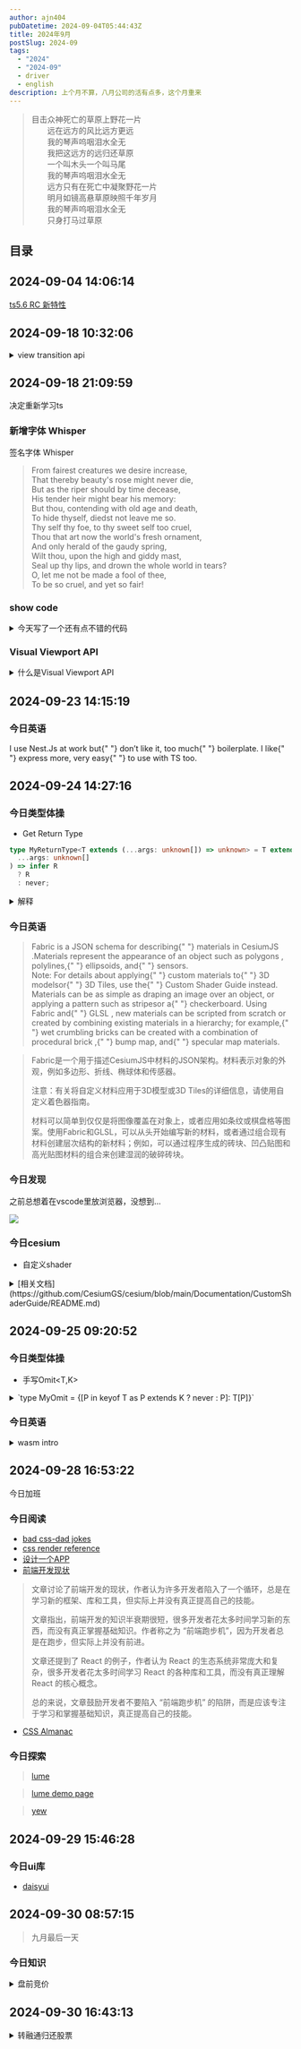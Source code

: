 ```yaml
---
author: ajn404
pubDatetime: 2024-09-04T05:44:43Z
title: 2024年9月
postSlug: 2024-09
tags:
  - "2024"
  - "2024-09"
  - driver
  - english
description: 上个月不算，八月公司的活有点多，这个月重来
---
```



<blockquote class="xing-cao p-0 m-0 leading-none text-right">
  目击众神死亡的草原上野花一片
  <br />
  　　远在远方的风比远方更远
  <br />
  　　我的琴声呜咽泪水全无
  <br />
  　　我把这远方的远归还草原
  <br />
  　　一个叫木头一个叫马尾
  <br />
  　　我的琴声呜咽泪水全无
  <br />
  　　远方只有在死亡中凝聚野花一片
  <br />
  　　明月如镜高悬草原映照千年岁月
  <br />
  　　我的琴声呜咽泪水全无
  <br />
  　　只身打马过草原
  <br />
</blockquote>

## 目录

## 2024-09-04 14:06:14

<Tag name="ts" className="max-w-[100px]" />

[ts5.6 RC 新特性](https://devblogs.microsoft.com/typescript/announcing-typescript-5-6-rc/#disallowed-nullish-and-truthy-checks)

## 2024-09-18 10:32:06

<details>
<summary>view transition api</summary>
**View Transition API** 是一个新兴的 Web API，用于在 Web 应用中创建无缝的页面或组件过渡动画。它通过浏览器级别的渲染技术，简化了在单页应用（SPA）或多页应用（MPA）中实现平滑过渡动画的过程，使页面内容的变化更流畅和自然。

### 主要特性

- **无缝过渡**：允许在页面切换、组件状态变化时，提供平滑的视觉过渡效果。
- **元素的关联**：可以标记页面中变化的元素，浏览器会自动计算和动画化它们在两个状态之间的过渡。
- **简化过渡动画的编写**：开发者无需手动管理复杂的动画逻辑，只需要声明哪些元素需要过渡，浏览器会自动计算和应用动画。
- **适用于多种场景**：可以用于单页应用（SPA）中的路由切换，也可以用于多页应用（MPA）中的页面切换。

### 工作原理

View Transition API 利用了浏览器的渲染机制，通过快照（snapshot）页面的前后状态，然后计算和应用过渡动画，使页面切换或元素变化更加流畅。

### 基本使用方式

1. **启动过渡**：在页面状态变化时，可以通过 JavaScript 调用 `document.startViewTransition()` 来触发视图的过渡。
2. **标记过渡元素**：使用 `view-transition-name` 属性标记你想要过渡的元素，浏览器将跟踪这些元素，并应用过渡效果。

### 示例

#### 1. 单页应用中的过渡

```html
<style>
  .box {
    width: 100px;
    height: 100px;
    background-color: lightblue;
    margin: 20px;
    transition: all 0.5s ease;
  }

  .new-state {
    width: 200px;
    background-color: lightcoral;
  }
</style>

<div class="box" class="box" view-transition-name="box"></div>

<script>
  const box = document.getElementById("box");

  // 启动视图过渡
  document.getElementById("box").addEventListener("click", () => {
    document.startViewTransition(() => {
      box.classList.toggle("new-state");
    });
  });
</script>
```

在这个例子中，`startViewTransition()` 被用来启动过渡动画，当点击 `box` 时，它会在两种状态（原始状态和 `new-state`）之间进行平滑的过渡。

#### 2. 多页应用中的过渡

View Transition API 还可以在页面导航时用于多页应用，确保页面切换动画也同样流畅。

```javascript
document.startViewTransition(() => {
  window.location.href = "/new-page";
});
```

当你导航到新的页面时，`startViewTransition` 将确保旧页面与新页面之间的切换是平滑的，并且浏览器会自动生成过渡动画。

### 优点

- **简化动画开发**：开发者不再需要手动处理动画的复杂细节，View Transition API 会自动管理动画的开始和结束。
- **提高性能**：由于动画由浏览器本地处理，因此能够获得更高的性能和流畅度。
- **统一过渡**：可以在页面切换、元素变化等多种场景下统一实现过渡动画效果。

### 浏览器支持

目前，View Transition API 处于实验性阶段，支持度正在逐渐提升。现代浏览器如 Chrome 110+ 已经开始支持该 API，不过其他浏览器如 Firefox 和 Safari 可能仍在开发中。可以通过 `feature-detection` 检查当前浏览器是否支持该功能。

### 总结

View Transition API 是 Web 动画开发的一个强大工具，能够大幅简化页面过渡效果的实现，尤其适用于需要在前后状态间提供平滑过渡的场景。它提升了 Web 应用的用户体验，让页面切换、状态变化更加流畅自然。

</details>

## 2024-09-18 21:09:59

决定重新学习ts

### 新增字体 Whisper

签名字体 <span class="font-whisper">Whisper</span>

<blockquote>
  <div class="font-whisper m-0 p-0 leading-none">
    From fairest creatures we desire increase,
    <br />
    That thereby beauty's rose might never die,
    <br />
    But as the riper should by time decease,
    <br />
    His tender heir might bear his memory:
    <br />
    But thou, contending with old age and death,
    <br />
    To hide thyself, diedst not leave me so.
    <br />
    Thy self thy foe, to thy sweet self too cruel,
    <br />
    Thou that art now the world's fresh ornament,
    <br />
    And only herald of the gaudy spring,
    <br />
    Wilt thou, upon the high and giddy mast,
    <br />
    Seal up thy lips, and drown the whole world in tears?
    <br />
    O, let me not be made a fool of thee,
    <br />
    To be so cruel, and yet so fair!
    <br />
  </div>
</blockquote>

### show code

<details>
<summary>今天写了一个还有点不错的代码</summary>

```js
socket = new WebSocket(`ws://${host}/websocket/position/ajn404`);
let lastExecutionTime = 0; // 上次执行时间
let cache = [];
let processing = false;
const cacheMap = new Map();

socket.addEventListener("message", function (event) {
  const parsedData = JSON.parse(event.data);

  // 处理警告通知
  if (parsedData.method === "warning") {
    showNotification(parsedData);
    return;
  }

  const currentTime = Date.now(); // 获取当前时间
  // 如果距离上次执行时间小于 100ms，则继续缓存数据
  if (currentTime - lastExecutionTime < 100) {
    cacheMap.set(parsedData.params.tagId, parsedData.params); // 用 tagId 作为键，去重存储数据
    return;
  }
  lastExecutionTime = currentTime; // 更新上次执行时间
  cacheMap.set(parsedData.params.tagId, parsedData.params); // 用 tagId 作为键，去重存储数据

  // 如果正在处理缓存中的数据，则不再处理
  if (processing) return;
  processing = true; // 标记为正在处理

  setTimeout(() => {
    // 将 Map 转换为数组，取出所有的缓存数据
    cache = Array.from(cacheMap.values());

    // 过滤并获取车辆和人员的更新数据
    const updateData = getGraphicData(
      cache.filter(item => item.entityType === "car"),
      "car"
    );

    const updateDataMember = getGraphicData(
      cache.filter(item => item.entityType === "staff"),
      "member"
    );

    // 更新车辆位置
    if (updateData && updateData.length > 0) {
      vehicleLocation.locationView.update(updateData);
    }

    // 更新人员位置
    if (updateDataMember && updateDataMember.length > 0) {
      memberLocation.locationView.update(updateDataMember);
    }

    cacheMap.clear(); // 清空 Map 以保证缓存不重复

    if (!memberLocation.positionGroupGraphics) {
      cache = [...updateDataMember];
    }

    if (!vehicleLocation.positionGroupGraphics) {
      cache = [...cache, ...updateData];
    }

    // 处理完成后清空缓存并重置标记

    processing = false;

    console.log(cache, updateDataMember, updateData);
  }, 0); // 异步处理，保证不会阻塞消息接收
});
```

</details>

### Visual Viewport API

<details>
<summary>什么是Visual Viewport API</summary>

Visual Viewport API 是一种机制，允许开发者查询和修改窗口可视区域的属性。 [1](https://developer.mozilla.org/en-US/docs/Web/API/Visual_Viewport_API) 可视区域是指屏幕上除去屏幕键盘、缩放区域外以及其他不随页面缩放的屏幕元素后，实际可见的部分。 [1](https://developer.mozilla.org/en-US/docs/Web/API/Visual_Viewport_API)

移动网页包含两个视口：布局视口和可视视口。 [1](https://developer.mozilla.org/en-US/docs/Web/API/Visual_Viewport_API) 布局视口涵盖页面上的所有元素，而可视视口是屏幕上实际可见的部分。 [1](https://developer.mozilla.org/en-US/docs/Web/API/Visual_Viewport_API)[6](https://github.com/WICG/visual-viewport) 当用户放大页面时，可视视口会缩小，但布局视口保持不变。 [1](https://developer.mozilla.org/en-US/docs/Web/API/Visual_Viewport_API) 用户界面功能（如屏幕键盘）可以缩小可视视口，而不会影响布局视口。 [1](https://developer.mozilla.org/en-US/docs/Web/API/Visual_Viewport_API) Visual Viewport API 允许开发者相对于屏幕上显示的内容定位元素，从而解决布局视口和可视视口不一致的问题。 [1](https://developer.mozilla.org/en-US/docs/Web/API/Visual_Viewport_API)

</details>

## 2024-09-23 14:15:19

### 今日英语

<div class="second">
  I <span class="use">use</span> <span class="nestjs">Nest.Js</span> at work but{" "}
  <span class="dislike">don’t like it</span>, too much{" "}
  <span class="boilerplate">boilerplate</span>. I like{" "}
  <span class="express">express</span> more, very <span class="easy">easy</span>{" "}
  to use with <span class="ts">TS</span> too.
</div>

## 2024-09-24 14:27:16

### 今日类型体操

- Get Return Type

```ts
type MyReturnType<T extends (...args: unknown[]) => unknown> = T extends (
  ...args: unknown[]
) => infer R
  ? R
  : never;
```

<details>
<summary>解释</summary>

这个问题涉及到 TypeScript 中的条件类型和推断类型。让我们逐行解析这段代码，看看它是如何工作的，以及它的主要目标是什么。

### 代码解析

```typescript
type MyReturnType<T extends (...args: unknown[]) => unknown> = T extends (
  ...args: unknown[]
) => infer R
  ? R
  : never;
```

1. **`type MyReturnType<T extends (...args: unknown[]) => unknown>`**:

   - 这里定义了一个类型别名 `MyReturnType`，它接受一个类型参数 `T`。
   - `T` 被约束为一个函数类型，函数可以接受任意数量的参数（`...args: unknown[]`），并且返回一个未知类型的值（`=> unknown`）。

2. **`T extends (...args: unknown[]) => infer R`**:

   - 这是一个条件类型，检查 `T` 是否符合函数类型的结构。
   - `infer R` 是 TypeScript 的一种类型推断机制，它会从 `T` 中推断出返回值的类型，并将其命名为 `R`。

3. **`? R : never`**:
   - 如果 `T` 符合函数类型的结构，那么 `MyReturnType` 的结果就是 `R`（即函数的返回值类型）。
   - 如果 `T` 不符合这个结构，则返回 `never`，表示这个类型是不可用的。

### 主要目标

`MyReturnType` 的主要目标是从给定的函数类型 `T` 中提取出其返回值的类型。这在 TypeScript 中非常有用，尤其是在处理高阶函数或需要根据函数类型动态生成类型的场景中。

### 示例

让我们看一个简单的示例，帮助你更好地理解这个类型的用法：

```typescript
function exampleFunction(): number {
  return 42;
}

type ResultType = MyReturnType<typeof exampleFunction>; // ResultType 将被推断为 number
```

在这个例子中，`exampleFunction` 是一个返回 `number` 的函数。通过 `MyReturnType`，我们可以提取出它的返回值类型，`ResultType` 将被推断为 `number`。

### 总结

`MyReturnType` 是一个非常强大的工具，可以帮助你在 TypeScript 中更好地处理函数类型，提取返回值类型。它利用了条件类型和类型推断的特性，使得类型系统更加灵活和强大。希望这个解释能帮助你更好地理解这段代码的功能和效果！如果还有其他问题，随时问我哦！😄

</details>

### 今日英语

<blockquote>
  Fabric is a <span class="fabric">JSON schema</span> for describing{" "}
  <span class="cesiumjs">materials in CesiumJS </span>.Materials represent the
  appearance of an object such as <span class="polygons">polygons</span> ,
  <span class="polylines">polylines</span>,{" "}
  <span class="ellipsoids">ellipsoids</span>, and{" "}
  <span class="sensors">sensors</span>.<br />
  Note: For details about applying{" "}
  <span class="custom-materials">custom materials</span> to{" "}
  <span class="d_models">3D models</span>or{" "}
  <span class="d_tiles">3D Tiles</span>, use the{" "}
  <span class="custom-shader-guide">Custom Shader Guide</span> instead.
  <br />
  Materials can be as simple as draping an image over an object, or applying a
  pattern such as <span class="stripes">stripes</span>or a{" "}
  <span class="checkerboard">checkerboard</span>. Using Fabric and{" "}
  <span class="glsl"> GLSL </span>, new materials can be scripted from scratch
  or created by combining existing materials in a hierarchy; for example,{" "}
  <span class="wet-bricks"> wet crumbling bricks </span> can be created with a
  combination of <span class="procedural-brick"> procedural brick </span> ,{" "}
  <span class="bump-map">bump map</span>, and{" "}
  <span class="specular-map"> specular map </span> materials.
</blockquote>

<blockquote>
Fabric是一个用于描述CesiumJS中材料的JSON架构。材料表示对象的外观，例如多边形、折线、椭球体和传感器。

注意：有关将自定义材料应用于3D模型或3D Tiles的详细信息，请使用自定义着色器指南。

材料可以简单到仅仅是将图像覆盖在对象上，或者应用如条纹或棋盘格等图案。使用Fabric和GLSL，可以从头开始编写新的材料，或者通过组合现有材料创建层次结构的新材料；例如，可以通过程序生成的砖块、凹凸贴图和高光贴图材料的组合来创建湿润的破碎砖块。

</blockquote>

### 今日发现

之前总想着在vscode里放浏览器，没想到...

<img src="/assets/gif/workspace.gif" class="3/4" />

### 今日cesium

- 自定义shader

<details>
<summary>[相关文档](https://github.com/CesiumGS/cesium/blob/main/Documentation/CustomShaderGuide/README.md)</summary>


<CustomShaderDemo client:visible />

</details>

## 2024-09-25 09:20:52

### 今日类型体操

- 手写<span class="Omit">Omit</span>\<T,K>

<details>
<summary>`type MyOmit<T, K extends keyof T> = {[P in keyof T as P extends K ? never : P]: T[P]}`</summary>

好的，让我们来深入理解这个 `MyOmit` 类型的定义。

### `MyOmit` 类型的目的

`MyOmit` 是一个自定义的 TypeScript 类型，用于从一个对象类型 `T` 中排除指定的键 `K`。换句话说，它会返回一个新类型，该类型与 `T` 相同，但不包含 `K` 中指定的属性。

### 代码解析

```typescript
type MyOmit<T, K extends keyof T> = {
  [P in keyof T as P extends K ? never : P]: T[P];
};
```

#### 逐行解析

1. **`type MyOmit<T, K extends keyof T>`**:

   - 这里定义了一个类型 `MyOmit`，它接受两个类型参数：
     - `T`：表示要操作的对象类型。
     - `K`：表示要排除的键，`K` 必须是 `T` 的键之一（`K extends keyof T`）。

2. **`{ [P in keyof T as P extends K ? never : P]: T[P] }`**:
   - 这是一个映射类型（Mapped Type），用于构建新类型。
   - `P in keyof T`：遍历 `T` 的所有键。
   - `as P extends K ? never : P`：这是一个条件类型，用于决定是否保留当前键 `P`。
     - 如果 `P` 是 `K` 中的一个键（即要排除的键），则返回 `never`，表示不保留这个键。
     - 否则，保留这个键 `P`。
   - `T[P]`：表示新类型中对应键 `P` 的值类型。

### 整体效果

通过这个定义，`MyOmit` 会创建一个新类型，包含 `T` 中所有的键，除了那些在 `K` 中指定的键。例如：

```typescript
type Person = {
  name: string;
  age: number;
  address: string;
};

type OmittedPerson = MyOmit<Person, "age" | "address">;
// OmittedPerson 的类型为 { name: string }
```

在这个例子中，`OmittedPerson` 类型将只包含 `name` 属性，因为 `age` 和 `address` 被排除了。

### 总结

`MyOmit` 是一个非常实用的工具类型，可以帮助你在 TypeScript 中灵活地处理对象类型，排除不需要的属性。通过使用映射类型和条件类型，`MyOmit` 提供了一种优雅的方式来创建新的类型。希望这个解释能帮助你更好地理解 TypeScript 的类型系统！如果还有其他问题，随时问我哦！

</details>

### 今日英语

<details>
<summary>wasm intro</summary>

WebAssembly, or WASM for short, is a new technology for running portable programs in a safe and efficient manner <span class="primarily">primarily</span> aimed at the web platform. Similarly to ASM.js, WASM aims at a low level-of abstraction suitable as an intermediate representation of a higher-level program — i.e. WebAssembly code is intended to be generated by compilers rather than being written by humans. The W3C community group includes representatives from the largest web-browser companies, including Google, Microsoft, Apple and Mozilla making this whole thing rather exciting.

WebAssembly（简称 WASM）是一种新技术，旨在以安全和高效的方式在网络平台上运行可移植程序。与 ASM.js 类似，WASM 旨在提供一种低抽象级别的表示，适合作为更高层次程序的中间表示——即 WebAssembly 代码主要是由编译器生成，而不是由人手动编写的。

WASM 的设计目标是实现接近原生的执行速度，同时保持与现有 Web 技术的兼容性。WASM 的开发得到了 W3C 社区小组的支持，该小组包括来自 Google、Microsoft、Apple 和 Mozilla 等主要浏览器公司的代表，这使得这一技术的发展充满了期待。

通过 WebAssembly，开发者可以使用 C、C++、Rust 等语言编写高性能的代码，并将其编译为 WebAssembly 格式，从而在浏览器中运行。这种方式不仅提高了 Web 应用的性能，还扩展了 Web 平台的能力，使得开发者能够构建更复杂的应用程序，如游戏、图形处理和科学计算等。

If you’re reading this chances are you’re already familiar with WASM to some extent. If you aren’t, this would be a good time to check out webassembly.org. At the time of publishing this article, WebAssembly has just reached the Browser Preview milestone, meaning that version 1 of WebAssembly will very likely be what the current draft describes. The specifics of this article are for version mvp-13.

如果你正在阅读这篇文章，那么你很可能对 WebAssembly（WASM）已经有一定的了解。如果你还不熟悉，这正是一个很好的时机去查看 webassembly.org。在本文发布时，WebAssembly 刚刚达到了浏览器预览的里程碑，这意味着 WebAssembly 的第一个版本很可能就是当前草案所描述的内容。本文的具体内容是针对版本 mvp-13 的。

WebAssembly really has no dependencies on anything “web” and its module and bytecode format is at such a low level that it can be used to represent any other higher-level program.
There are several high-quality VMs being implemented, many of them in web browser, which can execute WASM programs efficiently, making distribution a bliss (the web!)
WASM code can be translated to machine code.
WASM can be interpreted and emulated which makes debugging a whole lot more pleasant than debugging programs which only run natively. How about we stop the world and interactively inspect the stack? How about we play back an interpreted recording that reproduces a bug deterministically?

WebAssembly（WASM）确实是一个非常强大的技术，它的设计使其能够独立于任何特定的“网络”环境。WASM 的模块和字节码格式非常低级，这意味着它可以用来表示任何其他更高级的程序。这种灵活性使得它在各种应用场景中都能发挥作用，尤其是在 Web 开发中。

目前，有许多高质量的虚拟机（VM）正在实现，许多都在网页浏览器中运行，这使得执行 WASM 程序变得高效且简单。由于 WASM 的可移植性，开发者可以轻松地将其分发到不同的平台上，这无疑是 Web 开发的一大福音。

WASM 代码可以被翻译成机器代码，这意味着它可以在不同的硬件上高效运行。此外，WASM 还支持解释和仿真，这使得调试过程变得更加愉快。开发者可以通过交互式地检查堆栈，甚至可以回放一个解释的记录，以确定性地重现一个 bug，这在传统的本地程序调试中是很难实现的。

这种调试能力的提升，结合 WASM 的高效执行和广泛的兼容性，使得它成为现代 Web 开发中不可或缺的工具。通过 WASM，开发者可以更轻松地构建复杂的应用程序，同时享受更好的性能和更简化的调试过程。

</details>

## 2024-09-28 16:53:22

今日加班

### 今日阅读

- [bad css-dad jokes](https://alvaromontoro.com/blog/68063/bad-css-dad-jokes-ii)
- [css render reference](https://nolanlawson.com/2024/09/18/improving-rendering-performance-with-css-content-visibility/)
- [设计一个APP](https://ishadeed.com/work/tuhoon/)
- [前端开发现状](https://polotek.net/posts/the-frontend-treadmill/)

<blockquote>

文章讨论了前端开发的现状，作者认为许多开发者陷入了一个循环，总是在学习新的框架、库和工具，但实际上并没有真正提高自己的技能。

文章指出，前端开发的知识半衰期很短，很多开发者花太多时间学习新的东西，而没有真正掌握基础知识。作者称之为 “前端跑步机”，因为开发者总是在跑步，但实际上并没有前进。

文章还提到了 React 的例子，作者认为 React 的生态系统非常庞大和复杂，很多开发者花太多时间学习 React 的各种库和工具，而没有真正理解 React 的核心概念。

总的来说，文章鼓励开发者不要陷入 “前端跑步机” 的陷阱，而是应该专注于学习和掌握基础知识，真正提高自己的技能。

</blockquote>

- [CSS Almanac](https://css-tricks.com/almanac/)

<DriverNoText
  client:load
  elements='[
          {"element":".fabric","popover":{"title":"JSON schema","description":"用于描述数据结构的格式，便于数据的交换和存储。"}},
          {"element":".cesiumjs","popover":{"title":"materials in CesiumJS","description":"CesiumJS中的材料，用于定义3D对象的外观。"}},
          {"element":".polygons","popover":{"title":"polygons","description":"多边形，表示二维平面上的封闭形状。"}},
          {"element":".polylines","popover":{"title":"polylines","description":"折线，由多个线段连接而成的图形。"}},
          {"element":".ellipsoids","popover":{"title":"ellipsoids","description":"椭球体，三维空间中的一种曲面。"}},
          {"element":".sensors","popover":{"title":"sensors","description":"传感器，用于收集环境数据的设备。"}},
          {"element":".custom-materials","popover":{"title":"custom materials","description":"自定义材料，用户定义的材料类型。"}},
          {"element":".d_models","popover":{"title":"3D models","description":"三维模型，表示物体的三维形态。"}},
          {"element":".d_tiles","popover":{"title":"3D Tiles","description":"用于高效传输和渲染大规模3D城市和建筑数据的格式。"}},
          {"element":".custom-shader-guide","popover":{"title":"Custom Shader Guide","description":"自定义着色器指南，提供如何创建和应用自定义着色器的详细信息。"}},
          {"element":".stripes","popover":{"title":"stripes","description":"条纹图案，交替的颜色或纹理。"}},
          {"element":".checkerboard","popover":{"title":"checkerboard","description":"棋盘格图案，交替的黑白方块。"}},
          {"element":".glsl","popover":{"title":"GLSL","description":"OpenGL着色语言，用于编写图形渲染的着色器。"}},
          {"element":".wet-bricks","popover":{"title":"wet crumbling bricks","description":"湿润的破碎砖块，表示一种特定的材料效果。"}},
          {"element":".procedural-brick","popover":{"title":"procedural brick","description":"程序生成的砖块材料，用于创建复杂的表面效果。"}},
          {"element":".bump-map","popover":{"title":"bump map","description":"凹凸贴图，用于在不增加几何体的情况下添加表面细节。"}},
          {"element":".specular-map","popover":{"title":"specular map","description":"高光贴图，用于定义表面反射光的强度。"}},
          {"element":".use","popover":{"title":"use","description":"表示应用或使用某物，通常指工作或开发中的实践。"}},
          {"element":".nestjs","popover":{"title":"Nest.Js","description":"一种渐进式的Node.js框架，专为构建可扩展的服务器端应用而设计，结合了面向对象和函数式编程。"}},
          {"element":".dislike","popover":{"title":"don’t like it","description":"表达对某事物的反感或不满。此处指作者不喜欢Nest.Js。"}},
          {"element":".boilerplate","popover":{"title":"boilerplate","description":"指重复的、冗余的代码，通常是开发者认为不必要或繁琐的部分。"}},
          {"element":".express","popover":{"title":"express","description":"一个简洁且灵活的Node.js框架，用于构建服务器端应用，开发者常称其为轻量、快速。"}},
          {"element":".easy","popover":{"title":"easy","description":"表示简单、方便，此处指Express.js比Nest.Js更加容易使用。"}},
          {"element":".ts","popover":{"title":"TS","description":"TypeScript的简称，是JavaScript的超集，添加了静态类型支持。"}},
          {"element":".primarily","popover":{"title":"primarily","description":"Primarily的中文翻译是“主要”或“首要地”。它通常用于强调某事物的主要目的或功能。在讨论 WebAssembly 的背景时，可以这样使用：英文： WebAssembly, or WASM for short, is a new technology for running portable programs in a safe and efficient manner primarily aimed at the web platform.中文翻译： WebAssembly（简称 WASM）是一种新技术，旨在以安全和高效的方式运行可移植程序，主要面向网络平台。在这个例子中，“primarily” 强调了 WebAssembly 的主要目标是为网络平台服务。"}}
        ]'
/>

### 今日探索

> [lume](https://lume.io/)

> [lume demo page](https://docs.lume.io/examples/disco-helmet/example.html)

> [yew](https://yew.rs/)

## 2024-09-29 15:46:28

### 今日ui库

- [daisyui](https://github.com/saadeghi/daisyui)

## 2024-09-30 08:57:15

> 九月最后一天

### 今日知识

<details>
<summary>盘前竞价</summary>

- by mata-liama-3.1-75B-Instruct

盘前竞价（盘前交易）是指在正常交易时间之前进行的股票交易。具体来说，盘前交易通常在美国东部时间上午4:00至9:30之间进行。在这个时间段里，投资者可以根据需求买卖股票。然而，由于交易者较少，股票流动性较差，买卖价差较大，影响了股票价格。许多交易者发现，在盘前交易会产生更多的价格波动，上涨和下跌的幅度更大，因此需要使用限价订单。

- by chatgpt-4o mini

盘前竞价是指在正式交易开始之前，投资者可以进行股票买卖的交易时段。通常，盘前交易时间是在市场正式开盘之前的一段时间，具体时间因交易所而异。例如，在美国股市，盘前交易一般从早上4:00到9:30（东部时间）进行。
在盘前竞价期间，投资者可以根据市场新闻、财报发布等信息提前进行交易。这一阶段的交易量通常较低，价格波动可能较大，因为参与者相对较少，流动性不足。因此，投资者在进行盘前交易时需要特别注意价格的波动和潜在的风险。
盘前竞价的主要目的是让投资者在市场开盘前能够对即将到来的市场动态做出反应，从而更好地管理自己的投资策略。

</details>

## 2024-09-30 16:43:13

<details>
<summary>转融通归还股票</summary>

转融通归还股票是指在转融通业务中，投资者将借入的股票归还给证券公司或金融机构的过程。转融通是指证券公司通过融资融券的方式，将其客户的股票借出给其他投资者，以获取一定的利息或费用。

### 归还股票的流程：

1. **通知归还**：投资者在决定归还股票时，需要提前通知证券公司，通常可以通过交易软件或客服进行操作。
2. **确认归还数量**：投资者需要确认要归还的股票数量，并确保账户中有足够的股票。
3. **提交归还申请**：在交易软件中提交归还申请，系统会自动处理归还的相关事务。
4. **完成归还**：证券公司确认归还申请后，会将相应的股票从投资者的账户中扣除，并将其归还给出借方。

### 注意事项：

- **归还时间**：投资者需要注意归还的时间限制，通常在借入股票的合约中会有明确的归还期限。
- **费用问题**：归还股票可能会涉及到一定的费用，投资者需要提前了解相关费用标准。
- **市场风险**：在归还股票之前，投资者应考虑市场行情，以免在不利的市场条件下进行归还。

通过以上流程，投资者可以顺利地完成转融通归还股票的操作。

</details>
